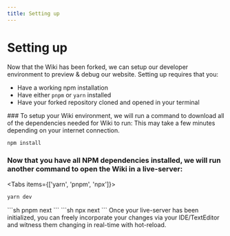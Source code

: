```yaml
---
title: Setting up
---
```



# Setting up

Now that the Wiki has been forked, we can setup our developer environment to preview & debug our website. Setting up requires that you:

 - Have a working npm installation
 - Have either `pnpm` or `yarn` installed
 - Have your forked repository cloned and opened in your terminal

<Steps>
### To setup your Wiki environment, we will run a command to download all of the dependencies needed for Wiki to run:

<Callout type="info" emoji="ℹ️">
  This may take a few minutes depending on your internet connection.
</Callout>

```sh
npm install
```

### Now that you have all NPM dependencies installed, we will run another command to open the Wiki in a live-server:

<Tabs items={['yarn', 'pnpm', 'npx']}>
  <Tab>
  ```sh
  yarn dev
  ```
  </Tab>
  <Tab>
  ```sh
  pnpm next
  ```
  </Tab>
  <Tab>
  ```sh
  npx next
  ```
  </Tab>
</Tabs>

</Steps>
Once your live-server has been initialized, you can freely incorporate your changes via your IDE/TextEditor and witness them changing in real-time with hot-reload.
